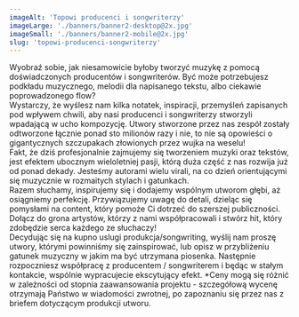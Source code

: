 ```yaml
---
imageAlt: 'Topowi producenci i songwriterzy'
imageLarge: './banners/banner2-desktop@2x.jpg'
imageSmall: './banners/banner2-mobile@2x.jpg'
slug: 'topowi-producenci-songwriterzy'
---
```



<MDSection>
  Wyobraź sobie, jak niesamowicie byłoby tworzyć muzykę z pomocą doświadczonych producentów i songwriterów. Być może potrzebujesz
  podkładu muzycznego, melodii dla napisanego tekstu, albo ciekawie poprowadzonego flow? 
  <br />
  Wystarczy, że wyślesz nam kilka notatek, inspiracji, przemyśleń zapisanych pod wpływem chwili, aby nasi producenci i
  songwriterzy stworzyli wpadającą w ucho kompozycję. Utwory stworzone przez nas zespół zostały odtworzone łącznie ponad sto
  milionów razy i nie, to nie są opowieści o gigantycznych szczupakach złowionych przez wujka na weselu!
  <br />
  Fakt, że dziś profesjonalnie zajmujemy się tworzeniem muzyki oraz tekstów, jest efektem ubocznym wieloletniej pasji, którą duża
  część z nas rozwija już od ponad dekady. Jesteśmy autorami wielu virali, na co dzień orientującymi się muzycznie w rozmaitych
  stylach i gatunkach.
  <br />
  Razem słuchamy, inspirujemy się i dodajemy wspólnym utworom głębi, aż osiągniemy perfekcję. Przywiązujemy uwagę do detali,
  dzieląc się pomysłami na content, który pomoże Ci dotrzeć do szerszej publiczności. Dołącz do grona artystów, którzy z nami
  współpracowali i stwórz hit, który zdobędzie serca każdego ze słuchaczy!
  <br />
  Decydując się na kupno uslugi produkcja/songwriting, wyślij nam proszę utwory, którymi powinniśmy się zainspirować, lub opisz w
  przybliżeniu gatunek muzyczny w jakim ma być utrzymana piosenka. Następnie rozpoczniesz współpracę z producentem / songwriterem
  i będąc w stałym kontakcie, wspólnie wypracujecie ekscytujący efekt.
</MDSection>

<MDSection>
  <PriceList
    content={{
      items: [
        {
          service: 'Produkcja muzyczna',
          price: 'od 500 zł',
          key: 'Produkcja',
        },
        {
          service: 'Songwriting',
          price: 'już od 1000 zł + VAT*',
          key: 'Songwriting',
        },
      ],
    }}
  />
  *Ceny mogą się różnić w zależności od stopnia zaawansowania projektu - szczegółową wycenę otrzymają Państwo w wiadomości
  zwrotnej, po zapoznaniu się przez nas z briefem dotyczącym produkcji utworu.
</MDSection>
